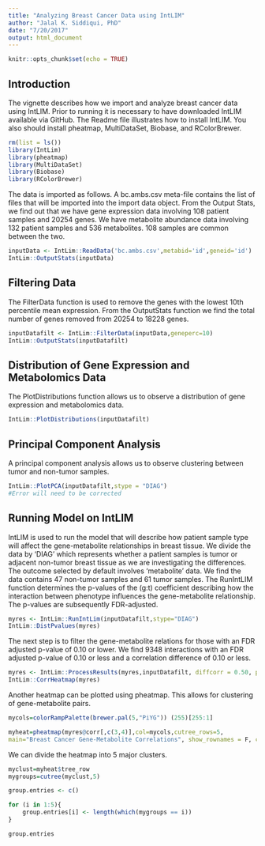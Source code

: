 ```yaml
---
title: "Analyzing Breast Cancer Data using IntLIM"
author: "Jalal K. Siddiqui, PhD"
date: "7/20/2017"
output: html_document
---
```


```r
knitr::opts_chunk$set(echo = TRUE)
```

## Introduction

The vignette describes how we import and analyze breast cancer data using IntLIM.  Prior to running it is necessary to have downloaded IntLIM available via GitHub.  The Readme file illustrates how to install IntLIM.  You also should install pheatmap, MultiDataSet, Biobase, and RColorBrewer.  

```r
rm(list = ls())
library(IntLim)
library(pheatmap)
library(MultiDataSet)
library(Biobase)
library(RColorBrewer)
```

The data is imported as follows.  A bc.ambs.csv meta-file contains the list of files that will be imported into the import data object. From the Output Stats, we find out that we have gene expression data involving 108 patient samples and 20254 genes.  We have metabolite abundance data involving 132 patient samples and 536 metabolites.  108 samples are common between the two.  

```r
inputData <- IntLim::ReadData('bc.ambs.csv',metabid='id',geneid='id')
IntLim::OutputStats(inputData)
```

## Filtering Data

The FilterData function is used to remove the genes with the lowest 10th percentile mean expression.  From the OutputStats function we find the total number of genes removed from 20254 to 18228 genes.  

```r
inputDatafilt <- IntLim::FilterData(inputData,geneperc=10)
IntLim::OutputStats(inputDatafilt)
```

## Distribution of Gene Expression and Metabolomics Data

The PlotDistributions function allows us to observe a distribution of gene expression and metabolomics data.  

```r
IntLim::PlotDistributions(inputDatafilt)
```

## Principal Component Analysis

A principal component analysis allows us to observe clustering between tumor and non-tumor samples.  
```r
IntLim::PlotPCA(inputDatafilt,stype = "DIAG")
#Error will need to be corrected
```

## Running Model on IntLIM

IntLIM is used to run the model that will describe how patient sample type will affect the gene-metabolite relationships in breast tissue.  We divide the data by 'DIAG' which represents whether a patient samples is tumor or adjacent non-tumor breast tissue as we are investigating the differences.  The outcome selected by default involves 'metabolite' data.  We find the data contains 47 non-tumor samples and 61 tumor samples.  The RunIntLIM function determines the p-values of the (g:t) coefficient describing how the interaction between phenotype influences the gene-metabolite relationship.  The p-values are subsequently FDR-adjusted.  

```r
myres <- IntLim::RunIntLim(inputDatafilt,stype="DIAG")
IntLim::DistPvalues(myres)
```

The next step is to filter the gene-metabolite relations for those with an FDR adjusted p-value of 0.10 or lower.  We find 9348 interactions with an FDR adjusted p-value of 0.10 or less and a correlation difference of 0.10 or less.  
```r
myres <- IntLim::ProcessResults(myres,inputDatafilt, diffcorr = 0.50, pvalcutoff = 0.10)
IntLim::CorrHeatmap(myres)
```

Another heatmap can be plotted using pheatmap.  This allows for clustering of gene-metabolite pairs.  

```r
mycols=colorRampPalette(brewer.pal(5,"PiYG")) (255)[255:1]

myheat=pheatmap(myres@corr[,c(3,4)],col=mycols,cutree_rows=5,
main="Breast Cancer Gene-Metabolite Correlations", show_rownames = F, cluster_cols = FALSE)

```
We can divide the heatmap into 5 major clusters.  

```r
myclust=myheat$tree_row
mygroups=cutree(myclust,5)

group.entries <- c()

for (i in 1:5){
    group.entries[i] <- length(which(mygroups == i))
}

group.entries
```

